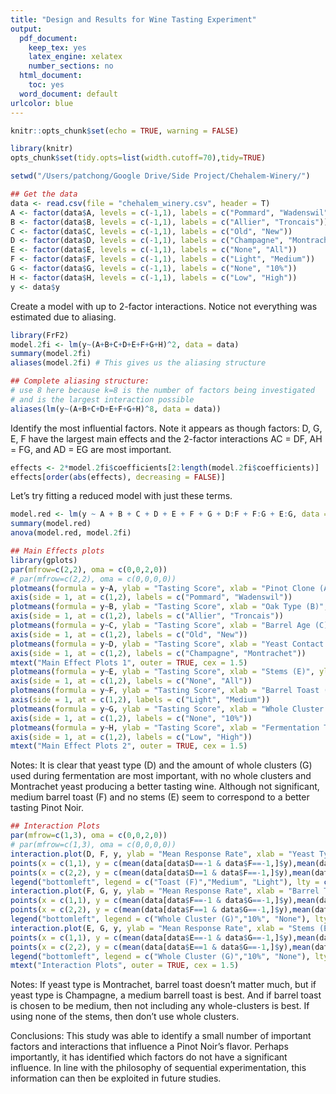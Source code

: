 ```yaml
---
title: "Design and Results for Wine Tasting Experiment"
output:
  pdf_document:
    keep_tex: yes
    latex_engine: xelatex
    number_sections: no
  html_document:
    toc: yes
  word_document: default
urlcolor: blue
--- 
```

```r
knitr::opts_chunk$set(echo = TRUE, warning = FALSE)
```

```r
library(knitr)
opts_chunk$set(tidy.opts=list(width.cutoff=70),tidy=TRUE)
```

```r
setwd("/Users/patchong/Google Drive/Side Project/Chehalem-Winery/")
```  

```r
## Get the data
data <- read.csv(file = "chehalem_winery.csv", header = T)
A <- factor(data$A, levels = c(-1,1), labels = c("Pommard", "Wadenswil"))
B <- factor(data$B, levels = c(-1,1), labels = c("Allier", "Troncais"))
C <- factor(data$C, levels = c(-1,1), labels = c("Old", "New"))
D <- factor(data$D, levels = c(-1,1), labels = c("Champagne", "Montrachet"))
E <- factor(data$E, levels = c(-1,1), labels = c("None", "All"))
F <- factor(data$F, levels = c(-1,1), labels = c("Light", "Medium"))
G <- factor(data$G, levels = c(-1,1), labels = c("None", "10%"))
H <- factor(data$H, levels = c(-1,1), labels = c("Low", "High"))
y <- data$y
```

Create a model with up to 2-factor interactions. Notice not everything was estimated due to aliasing.

```r
library(FrF2)
model.2fi <- lm(y~(A+B+C+D+E+F+G+H)^2, data = data) 
summary(model.2fi)
aliases(model.2fi) # This gives us the aliasing structure

## Complete aliasing structure:
# use 8 here because k=8 is the number of factors being investigated
# and is the largest interaction possible
aliases(lm(y~(A+B+C+D+E+F+G+H)^8, data = data)) 
```

\newpage

Identify the most influential factors. Note it appears as though factors: D, G, E, F have the largest main effects and the 2-factor interactions AC = DF, AH = FG, and AD = EG are most important.

```r
effects <- 2*model.2fi$coefficients[2:length(model.2fi$coefficients)]
effects[order(abs(effects), decreasing = FALSE)]
```

Let's try fitting a reduced model with just these terms.


```r
model.red <- lm(y ~ A + B + C + D + E + F + G + D:F + F:G + E:G, data = data)
summary(model.red)
anova(model.red, model.2fi)
```

```r
## Main Effects plots
library(gplots)
par(mfrow=c(2,2), oma = c(0,0,2,0)) 
# par(mfrow=c(2,2), oma = c(0,0,0,0)) 
plotmeans(formula = y~A, ylab = "Tasting Score", xlab = "Pinot Clone (A)", ylim = c(1, 16), data = data, xaxt = "n")
axis(side = 1, at = c(1,2), labels = c("Pommard", "Wadenswil"))
plotmeans(formula = y~B, ylab = "Tasting Score", xlab = "Oak Type (B)", ylim = c(1, 16), data = data, xaxt = "n")
axis(side = 1, at = c(1,2), labels = c("Allier", "Troncais"))
plotmeans(formula = y~C, ylab = "Tasting Score", xlab = "Barrel Age (C)", ylim = c(1, 16), data = data, xaxt = "n")
axis(side = 1, at = c(1,2), labels = c("Old", "New"))
plotmeans(formula = y~D, ylab = "Tasting Score", xlab = "Yeast Contact (D)", ylim = c(1, 16), data = data, xaxt = "n")
axis(side = 1, at = c(1,2), labels = c("Champagne", "Montrachet"))
mtext("Main Effect Plots 1", outer = TRUE, cex = 1.5)
plotmeans(formula = y~E, ylab = "Tasting Score", xlab = "Stems (E)", ylim = c(1, 16), data = data, xaxt = "n")
axis(side = 1, at = c(1,2), labels = c("None", "All"))
plotmeans(formula = y~F, ylab = "Tasting Score", xlab = "Barrel Toast (F)", ylim = c(1, 16), data = data, xaxt = "n")
axis(side = 1, at = c(1,2), labels = c("Light", "Medium"))
plotmeans(formula = y~G, ylab = "Tasting Score", xlab = "Whole Cluster (G)", ylim = c(1, 16), data = data, xaxt = "n")
axis(side = 1, at = c(1,2), labels = c("None", "10%"))
plotmeans(formula = y~H, ylab = "Tasting Score", xlab = "Fermentation Temp (H)", ylim = c(1, 16), data = data, xaxt = "n")
axis(side = 1, at = c(1,2), labels = c("Low", "High"))
mtext("Main Effect Plots 2", outer = TRUE, cex = 1.5)
```

Notes: It is clear that yeast type (D) and the amount of whole clusters (G) used during fermentation are most important, with no whole clusters and Montrachet yeast producing a better tasting wine. Although not significant, medium barrel toast (F) and no stems (E) seem to correspond to a better tasting Pinot Noir.

\newpage

```r
## Interaction Plots
par(mfrow=c(1,3), oma = c(0,0,2,0))
# par(mfrow=c(1,3), oma = c(0,0,0,0))
interaction.plot(D, F, y, ylab = "Mean Response Rate", xlab = "Yeast Type (D)", main = "", ylim = c(1, 16), legend = FALSE)
points(x = c(1,1), y = c(mean(data[data$D==-1 & data$F==-1,]$y),mean(data[data$D==-1 & data$F==1,]$y)), pch = 1)
points(x = c(2,2), y = c(mean(data[data$D==1 & data$F==-1,]$y),mean(data[data$D==1 & data$F==1,]$y)), pch = 1)
legend("bottomleft", legend = c("Toast (F)","Medium", "Light"), lty = c(1,1,2), col=c("white", "black", "black"), cex = 0.75)
interaction.plot(F, G, y, ylab = "Mean Response Rate", xlab = "Barrel Toast (F)", main = "", ylim = c(1, 16), legend = FALSE)
points(x = c(1,1), y = c(mean(data[data$F==-1 & data$G==-1,]$y),mean(data[data$F==-1 & data$G==1,]$y)), pch = 1)
points(x = c(2,2), y = c(mean(data[data$F==1 & data$G==-1,]$y),mean(data[data$F==1 & data$G==1,]$y)), pch = 1)
legend("bottomleft", legend = c("Whole Cluster (G)","10%", "None"), lty = c(1,1,2), col=c("white", "black", "black"), cex = 0.75)
interaction.plot(E, G, y, ylab = "Mean Response Rate", xlab = "Stems (E)", main = "", ylim = c(1, 16), legend = FALSE)
points(x = c(1,1), y = c(mean(data[data$E==-1 & data$G==-1,]$y),mean(data[data$E==-1 & data$G==1,]$y)), pch = 1)
points(x = c(2,2), y = c(mean(data[data$E==1 & data$G==-1,]$y),mean(data[data$E==1 & data$G==1,]$y)), pch = 1)
legend("bottomleft", legend = c("Whole Cluster (G)","10%", "None"), lty = c(1,1,2), col=c("white", "black", "black"), cex = 0.75)
mtext("Interaction Plots", outer = TRUE, cex = 1.5)
```

Notes: If yeast type is Montrachet, barrel toast doesn't matter much, but if yeast type is Champagne, a medium barrell toast is best. And if barrel toast is chosen to be medium, then not including any whole-clusters is best. If using none of the stems, then don't use whole clusters.

Conclusions: This study was able to identify a small number of important factors and interactions that influence a Pinot Noir's flavor. Perhaps importantly, it has identified which factors do not have a significant influence. In line with the philosophy of sequential experimentation, this information can then be exploited in future studies.